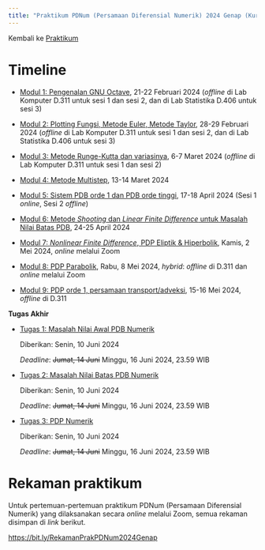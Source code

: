 ```yaml
---
title: "Praktikum PDNum (Persamaan Diferensial Numerik) 2024 Genap (Kurikulum 2020)"
---
```


Kembali ke [Praktikum](../../../../praktikum.qmd)

# Timeline

- [Modul 1: Pengenalan GNU Octave](./modul1.ipynb), 21-22 Februari 2024 (*offline* di Lab Komputer D.311 untuk sesi 1 dan sesi 2, dan di Lab Statistika D.406 untuk sesi 3)

- [Modul 2: Plotting Fungsi, Metode Euler, Metode Taylor](./modul2.ipynb), 28-29 Februari 2024 (*offline* di Lab Komputer D.311 untuk sesi 1 dan sesi 2, dan di Lab Statistika D.406 untuk sesi 3)

- [Modul 3: Metode Runge-Kutta dan variasinya](./modul3.ipynb), 6-7 Maret 2024 (*offline* di Lab Komputer D.311 untuk sesi 1 dan sesi 2)

- [Modul 4: Metode Multistep](./modul4.ipynb), 13-14 Maret 2024

- [Modul 5: Sistem PDB orde 1 dan PDB orde tinggi](./modul5.ipynb), 17-18 April 2024 (Sesi 1 *online*, Sesi 2 *offline*)

- [Modul 6: Metode *Shooting* dan *Linear Finite Difference* untuk Masalah Nilai Batas PDB](./modul6.ipynb), 24-25 April 2024

- [Modul 7: *Nonlinear Finite Difference*, PDP Eliptik & Hiperbolik](./modul7.ipynb), Kamis, 2 Mei 2024, *online* melalui Zoom

- [Modul 8: PDP Parabolik](./modul8.ipynb), Rabu, 8 Mei 2024, *hybrid*: *offline* di D.311 dan *online* melalui Zoom

- [Modul 9: PDP orde 1, persamaan transport/adveksi](./modul9.ipynb), 15-16 Mei 2024, *offline* di D.311

**Tugas Akhir**

- [Tugas 1: Masalah Nilai Awal PDB Numerik](./tugas1.qmd)

    Diberikan: Senin, 10 Juni 2024

    *Deadline*: ~~Jumat, 14 Juni~~ Minggu, 16 Juni 2024, 23.59 WIB

- [Tugas 2: Masalah Nilai Batas PDB Numerik](./tugas2.qmd)

    Diberikan: Senin, 10 Juni 2024

    *Deadline*: ~~Jumat, 14 Juni~~ Minggu, 16 Juni 2024, 23.59 WIB

- [Tugas 3: PDP Numerik](./tugas3.qmd)

    Diberikan: Senin, 10 Juni 2024

    *Deadline*: ~~Jumat, 14 Juni~~ Minggu, 16 Juni 2024, 23.59 WIB

# Rekaman praktikum

Untuk pertemuan-pertemuan praktikum PDNum (Persamaan Diferensial Numerik) yang dilaksanakan secara *online* melalui Zoom, semua rekaman disimpan di *link* berikut.

<https://bit.ly/RekamanPrakPDNum2024Genap>
